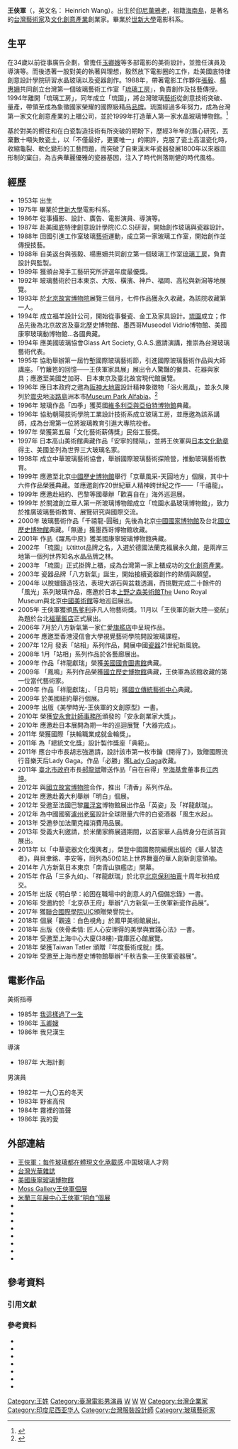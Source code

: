 {{藝人
|姓名 = 王俠軍 
|類型 = 男演員
|圖片 = Wangpicture.jpg
|圖片尺寸 =
|圖片簡介 =藝術家王俠軍與八方新氣的瓷器作品
|羅馬拼音 = Wong Hap-Kwan  
|英文名 = Heinrich Wang
|國籍 = {{ROC}}
|籍貫 = [[海南島|海南島]]
|出生日期 = {{birth date and age|1953|5|5}}
|出生地點 = {{IDN}}[[萬鴉老|萬鴉老]]
|逝世日期 =
|逝世地點 =
|職業 = [[琉璃|琉璃藝術家]]、[[藝術總監|藝術總監]]、[[創業家|創業家]]、[[導演|導演]]、[[演員|演員]][[導演|導演]]<br>[[琉璃工房|琉璃工房]]創辦人暨藝術總監<br> （1988年-1994年）<br> 琉園 創辦人暨藝術總監 <br>（1994年-2010年）<br>八方新氣 創辦人暨藝術總監<br> （2003年-今）
|語言 = [[中華民國國語|國語]]
|教育程度 = 世新大學電影科系<br>美國底特律創意設計學院
|配偶 = 
|出身地 = 
|出道作 = 
|出道日期 =
|代表作 = 琉璃<br>《千禧龍》<br>《四季》<br>《鳳鳴八方》<br>《祥龍現瑞》<br>《英姿》<br>《如意高飛》<br>《世紀豪情》<br>書籍<br>《閱讀王俠軍》<br>《品味基因》<br>《火與冰的行走—王俠軍剔透之路》<br>《美學時光》<br>《明白學》<br>《俠骨柔情》
|活躍年代 = 
|網站 = [http://www.new-chi.com 八方新氣官方網站]
|獎項 =[[文化藝術薪傳獎|文化藝術薪傳獎]]<br>[[馬爹利非凡人物藝術獎|馬爹利非凡人物藝術獎]]<br>[[安永創業家大獎|安永創業家大獎]]<br>[[扶輪職業成就金輪獎|扶輪職業成就金輪獎]]<br>[[UlC聯合國際學院《榮譽院士》獎|UlC聯合國際學院《榮譽院士》獎]]<br>[[Taiwan_Tatler『年度藝術成就』獎|Taiwan Tatler『年度藝術成就』獎]]

|IMDb = 3793509
}}

'''王俠軍'''（{{bd|1953年|5月5日}}，英文名： Heinrich Wang）。出生於[[印尼|印尼]][[萬鴉老|萬鴉老]]，祖籍[[海南島|海南島]]，是著名的[[台灣|台灣]][[藝術家|藝術家]]及[[文化創意產業|文化創意產業]]創業家。畢業於[[世新大學|世新大學]]電影科系。

==生平==
在34歲以前從事廣告企劃，曾擔任[[玉卿嫂|玉卿嫂]]等多部電影的美術設計，並擔任演員及導演等。而後憑著一股對美的執著與理想，毅然放下電影圈的工作，赴美國底特律創意設計學院研習水晶玻璃以及瓷器創作。1988年，帶著電影工作夥伴[[張毅_(導演)|張毅]]、[[楊惠姍|楊惠姍]]共同創立台灣第一個玻璃藝術工作室「[[琉璃工房|琉璃工房]]」，負責創作及技藝傳授。1994年離開「琉璃工房」，同年成立「琉園」，將台灣玻璃[[藝術|藝術]]從創意技術突破、量產，帶領至成為象徵國家榮耀的國際級精品[[品牌|品牌]]。琉園經過多年努力，成為台灣第一家文化創意產業的上櫃公司，並於1999年打造華人第一家水晶玻璃博物館。<ref>{{Cite web | url=http://www.fsc.gov.tw/fckdowndoc?file=/2%E6%96%87%E5%89%B5%E6%A5%AD%E7%A0%94%E8%A8%8E%E6%9C%83(1).doc&flag=doc | format=doc | work=文化創意產業的發展趨勢與創業投資研討會 | publisher=[[中華民國金融監督管理委員會|中華民國金融監督管理委員會]] | title=伯樂與千里馬  藝術的靈魂與金錢的力量 | date=2012年7月19日 | accessdate=2020年9月14日 | archive-date=2019年11月10日 | archive-url=https://web.archive.org/web/20191110081422/https://www.fsc.gov.tw/fckdowndoc?file=%2F2%E6%96%87%E5%89%B5%E6%A5%AD%E7%A0%94%E8%A8%8E%E6%9C%83%281%29.doc&flag=doc | dead-url=no }}</ref>

基於對美的嚮往和在白瓷製造技術有所突破的期盼下，歷經3年年的潛心研究，丟棄數十噸失敗瓷土，以「不僅最好，更要唯一」的期許，克服了瓷土高溫瓷化時，收縮龜裂、軟化變形的工藝問題，而突破了自東漢末年瓷器發展1800年以來器皿形制的窠臼，為古典華麗優雅的瓷器基因，注入了時代俐落剛健的時代風格。

==經歷==
*1953年 出生
*1975年 畢業於[[世新大學|世新大學]]電影科系。
*1986年 從事攝影、設計、廣告、電影演員、導演等。
*1987年 赴美國底特律創意設計學院(C.C.S)研習，開始創作玻璃與瓷器設計。
*1988年 回國引進工作室玻璃[[藝術|藝術]]運動，成立第一家玻璃工作室，開始創作並傳授技藝。
*1988年 自美返台與張毅、楊惠姍共同創立第一個玻璃工作室[[琉璃工房|琉璃工房]]，負責設計與監製。
*1989年 獲頒台灣手工藝研究所評選年度最優獎。
*1992年 玻璃藝術於日本東京、大阪、橫濱、神戶、福岡、高松與新潟等地展覽。
*1993年 於[[北京故宮博物院|北京故宮博物院]]展覽三個月，七件作品獲永久收藏，為該院收藏第一人。
*1994年 成立福羊設計公司，開始從事餐瓷、金工及家具設計。[[琉園|琉園]]成立；作品先後為北京故宮及臺北歷史博物館、墨西哥Museodel Vidrio博物館、美國康寧玻璃動博物館…各國典藏。
*1994年 應美國玻璃協會Glass Art Society, G.A.S.邀請演講，推崇為台灣玻璃藝術代表。
*1995年 協助舉辦第一屆竹塹國際玻璃藝術節，引進國際玻璃藝術作品與大師講座。「竹籬笆的回憶——王俠軍家具展」展出令人驚豔的餐具、花器與家具；應邀至美國芝加哥、日本東京及臺北故宮現代館展覽。
*1996年 應日本政府之邀為[[阪神大地震|阪神大地震]]設計精神象徵物「浴火鳳凰」，並永久陳列於[[震央|震央]]地[[淡路島|淡路島]]洲本市[[Museum_Park_Alfabia|Museum Park Alfabia]]。<ref>{{Cite web | url=http://teaweb.whps.tp.edu.tw/~web9601/html/f/1_1.htm | title=浴火鳳凰 | date=1996年10月5日 | publisher=琉園雜誌 }}{{dead link|date=2018年3月 |bot=InternetArchiveBot |fix-attempted=yes }}</ref>
*1996年 玻璃作品「四季」獲英國[[維多利亞與亞伯特博物館|維多利亞與亞伯特博物館]]典藏。
*1996年 協助朝陽技術學院工業設計技術系成立玻璃工房，並應邀為該系講師，成為台灣第一位將玻璃教育引進大專院校者。
*1997年 榮獲第五屆「文化藝術薪傳獎」民俗工藝獎。
*1997年 日本高山美術館典藏作品「安寧的間隔」，並將王俠軍與[[日本文化勳章|日本文化勳章]]得主{{Link-ja|藤田喬平|藤田喬平}}、美國{{Link-en|屈胡利|Dale Chihuly}}並列為世界三大玻璃名家。
*1998年 成立中華玻璃藝術協會，舉辦國際玻璃藝術探險營，推動玻璃藝術教育。
*1999年 應邀至北京[[中國歷史博物館|中國歷史博物館]]舉行「京華風采-天圓地方」個展，其中十六件作品榮獲典藏。並應邀創作20世紀華人精神跨世紀之作——「千禧龍」。
*1999年 應邀赴紐約、巴黎等國舉辦「歡喜自在」海外巡迴展。
*1999年 於關渡創立華人第一所玻璃博物館成立「琉園水晶玻璃博物館」，致力於推廣玻璃藝術教育、展覽研究與國際交流。
*2000年 玻璃藝術作品「千禧龍-圓融」先後為北京[[中國國家博物館|中國國家博物館]]及台北[[國立歷史博物館|國立歷史博物館]]典藏。「無邊」獲墨西哥{{Link-es|Museo del Vidrio|Museo del Vidrio}}博物館收藏。
*2001年 作品《躍馬中原》獲美國康寧玻璃博物館典藏。
*2002年 「琉園」以tittot品牌之名，入選於德國法蘭克福展永久館，是兩岸三地第一個列世界知名水晶品牌之林。
*2003年 「琉園」正式掛牌上櫃，成為台灣第一家上櫃成功的[[文化創意產業|文化創意產業]]。
*2003年 瓷器品牌「八方新氣」誕生，開始接續瓷器創作的熱情與願望。
*2004年 以脫蠟鑄造技法，表現大湖石與盆栽透漏，而挑戰完成二十餘件的「風光」系列玻璃作品，應邀於日本[[上野之森美術館|上野之森美術館]]The Ueno Royal Museum與北京[[中國美術館|中國美術館]]等地巡迴展出。
*2005年 王俠軍獲頒[[馬爹利|馬爹利]]非凡人物藝術獎。11月以「王俠軍的新大陸—瓷航」為題於台北[[福華飯店|福華飯店]]正式展出。
*2006年 7月於八方新氣第一家仁愛[[旗艦店|旗艦店]]中呈現作品。
*2006年 應邀至香港浸信會大學視覺藝術學院開設玻璃課程。
*2007年 12月 發表「站相」系列作品，開展中國[[瓷器|瓷器]]21世紀新風貌。
*2008年 1月「站相」系列作品於各藝廊展出。
*2009年 作品「祥龍獻瑞」榮獲[[美國國會圖書館|美國國會圖書館]]典藏。
*2009年 「鳳鳴」系列作品榮獲[[國立歷史博物館|國立歷史博物館]]典藏，王俠軍為該館收藏的第一位當代藝術家。
*2009年 作品「祥龍獻瑞」、「日月明」獲[[國立傳統藝術中心|國立傳統藝術中心]]典藏。
*2009年 於美國紐約{{Link-en|Moss Gallery|Murray Moss}}舉行個展。
*2009年 出版《美學時光-王俠軍的文創原型》一書。
*2010年 榮獲[[安永會計師事務所|安永會計師事務所]]頒發的「安永創業家大獎」。
*2010年 應邀赴日本展開為期一年的巡迴展覽「大器完成」。
*2011年 榮獲國際「扶輪職業成就金輪獎」。
*2011年 為「總統文化獎」設計製作獎座「典範」。
*2011年 應台中市長胡志強邀請，設計該市第一枚市鑰《開得了》，致贈國際流行音樂天后Lady Gaga。作品「必勝」獲[[Lady_Gaga|Lady Gaga]]收藏。
*2011年 [[臺北市政府|臺北市政府]]市長[[郝龍斌|郝龍斌]]贈送作品「自在自得」至[[海基會|海基會]]董事長[[江丙坤|江丙坤]]。
*2012年 與[[國立故宮博物院|國立故宮博物院]]合作，推出「清香」系列作品。
*2012年 應邀赴義大利{{Link-en|米蘭三年展中心|Triennale di Milano}}舉辦「明白」個展。
*2012年 受邀至法國巴黎[[羅浮宮|羅浮宮]]博物館展出作品「英姿」及「祥龍獻瑞」。
*2012年 為中國國窖[[瀘州老窖|瀘州老窖]]設計全球限量六件的白瓷酒器「風生水起」。
*2013年 受邀參加法蘭克福消費用品展。
*2013年 受義大利{{Link-en|文藝復興百貨|La Rinascente}}邀請，於米蘭家飾展週期間，以首家華人品牌身分在該百貨展出。
*2013年 以「中華瓷器文化復興者」，榮登中國國務院編撰出版的《華人智造者》，與貝聿銘、李安等，同列為50位站上世界舞臺的華人創新創意領袖。
*2014年 八方新氣日本東京「南青山旗艦店」開幕。
*2015年 作品「三多九如」、「祥龍獻瑞」於北京[[北京保利国际拍卖有限公司|北京保利拍賣]]十周年秋拍成交。
*2015年 出版《明白學：給困在職場中的創意人的八個備忘錄》一書。
*2016年 受邀約於「北京恭王府」舉辦“八方新氣—王俠軍新瓷作品展”。
*2017年 獲[[聯合國際學院|聯合國際學院]]UIC頒贈榮譽院士。
*2018年 個展「觀遠：白色視角」於鳳甲美術館展出。
*2018年 出版《俠骨柔情: 匠人心安理得的美學與實踐心法》一書。
*2018年 受邀至上海中心大廈(38樓)-寶庫匠心館展覽。
*2018年 榮獲Taiwan Tatler 頒贈『年度藝術成就』獎。
*2019年 受邀至上海市歷史博物館舉辦“千秋吉象—王俠軍瓷器展”。


==電影作品==

美術指導

*1985年 [[我這樣過了一生|我這樣過了一生]]
*1986年 [[玉卿嫂|玉卿嫂]]
*1986年 我兒漢生

導演

*1987年 大海計劃

男演員

*1982年 一九〇五的冬天
*1983年 野雀高飛
*1984年 霧裡的笛聲
*1986年 我的愛

==外部連結==


*[https://web.archive.org/web/20141021102547/http://www.bljob.cn/html/bljob4258.htm 王俠軍：每件玻璃都在體現文化承載感].中国玻璃人才网
*[http://www.taiwan-panorama.com/show_issue.php?id=2007129612034C.TXT&table=0&cur_page=1&distype= 台灣光華雜誌] {{Wayback|url=http://www.taiwan-panorama.com/show_issue.php?id=2007129612034C.TXT&table=0&cur_page=1&distype= |date=20111228120111 }}
*[http://www.cmog.org/ 美國康寧玻璃博物館] {{Wayback|url=http://www.cmog.org/ |date=20090723062641 }}
*[http://www.designboom.com/weblog/cat/8/view/7586/tittot-glass-cast-vessels-from-taiwan.html Moss Gallery王俠軍個展] {{Wayback|url=http://www.designboom.com/weblog/cat/8/view/7586/tittot-glass-cast-vessels-from-taiwan.html |date=20120124012318 }}
*[http://www.triennale.it/en/triennale-design-week-2012-en/24-triennale-design-week-2012/977-lighter-than-white-en 米蘭三年展中心王俠軍“明白”個展]{{dead link|date=2018年3月 |bot=InternetArchiveBot |fix-attempted=yes }}
*{{youtube|amebEjpz148|王俠軍，八方新氣，瀘州老窖聯手推出頂級白酒酒器『風生水起』}}
*{{imdb name|3524393|Hsia-Chun Wang }}
*{{imdb name|3793509|Shya-Jun Wang }}
*{{hkmdb name|5753|王俠軍}}
*{{hkmdb name|47857|王俠君}}
*{{douban people}}
*{{Mtime people|1252485|王侠君}}
*{{Mtime people|1755760|王俠軍}}

==參考資料==
===引用文獻===
{{reflist}}
===參考資料===
*{{Cite book |title=《閱讀王俠軍》 |publisher=暢通文化出版 | isbn=9789579859493 | date=1999年}}
*{{Cite news |title=《王俠軍的慢活道具》 |author=馬岳琳採訪 |work=[[天下雜誌|天下雜誌]] 378期 |date=2007年8月 }}
*{{Cite book |title=《火與冰的行走：王俠軍剔透之路》 |author=王梅 |publisher=天下文化出版 |isbn=9789864170739|date=2002年}}
*{{Cite book |title=《王俠軍與琉璃》 |publisher=時廣企業 |date=2003年10月6日 | isbn=9867562003}}
* {{Cite book |title=《人生因堅持而偉大—20位人生鬥士的證言》 |publisher=圓神出版|date=1996年10月 |isbn=9576072409}}
* {{Cite book |title=《台灣藝術經典大系工藝設計藝術2－玻璃產業．琉璃光芒》 |publisher=藝術家出版| author=陳奕愷 | date=2006年4月 |isbn=9867487907}}
* {{Cite news |title=《琉藏野心 琉園董事長 王永山》<sup>[http://kids-jf.myweb.hinet.net/twnext_369_web/30664068.html 台灣壹週刊 第 369 期]</sup>}}

[[Category:王姓|Category:王姓]]
[[Category:臺灣電影男演員|Category:臺灣電影男演員]]
[[Category:台灣工藝家|W]]
[[Category:台灣雕塑家|W]]
[[Category:世界新聞專科學校校友|W]]
[[Category:台灣企業家|Category:台灣企業家]]
[[Category:印度尼西亚华人|Category:印度尼西亚华人]]
[[Category:台灣服裝設計師|Category:台灣服裝設計師]]
[[Category:玻璃藝術家|Category:玻璃藝術家]]